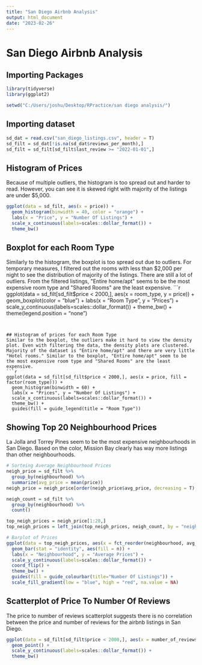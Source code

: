 ---
title: "San Diego Airbnb Analysis"
output: html_document
date: "2023-02-26"
---

# San Diego Airbnb Analysis

## Importing Packages
```{r setup}
library(tidyverse)
library(ggplot2)

setwd("C:/Users/joshu/Desktop/RPractice/san diego analysis/")
```

## Importing dataset
```{r}
sd_dat = read.csv("san_diego_listings.csv", header = T)
sd_filt = sd_dat[!is.na(sd_dat$reviews_per_month),]
sd_filt = sd_filt[sd_filt$last_review >= "2022-01-01",]
```

## Histogram of Prices
Because of multiple outliers, the histogram is too spread out and harder to read. However, you can see it is skewed right with majority of the listings are under $5,000.
```{r}
ggplot(data = sd_filt, aes(x = price)) + 
  geom_histogram(binwidth = 40, color = "orange") + 
  labs(x = "Price", y = "Number Of Listings") +
  scale_x_continuous(labels=scales::dollar_format()) +
  theme_bw()
```



## Boxplot for each Room Type
Similarly to the histogram, the boxplot is too spread out due to outliers. For temporary measures, I filtered out the rooms with less than $2,000 per night to see the distribution of majority of the listings. There are still a lot of outliers. From the filtered listings, "Entire home/apt" seems to be the most expensive room type and "Shared Rooms" are the least expensive.
```{r}
ggplot(data = sd_filt[sd_filt$price < 2000,], aes(x = room_type, y = price)) +
  geom_boxplot(color = "blue") +
  labs(x = "Room Type", y = "Prices") + 
  scale_y_continuous(labels=scales::dollar_format()) +
  theme_bw() + 
  theme(legend.position = "none")
```


## Histogram of prices for each Room Type
Similar to the boxplot, the outliers make it hard to view the density plot. Even with filtering the data, the density plots are clustered. Majority of the dataset is "Entire home/apt" and there are very little "Hotel rooms." Similar to the boxplot, "Entire home/apt" seem to be the most expensive room type and "Shared Rooms" are the least expensive.
```{r}
ggplot(data = sd_filt[sd_filt$price < 2000,], aes(x = price, fill = factor(room_type))) +
  geom_histogram(binwidth = 60) +
  labs(x = "Prices", y = "Number Of Listings") + 
  scale_x_continuous(labels=scales::dollar_format()) +
  theme_bw() + 
  guides(fill = guide_legend(title = "Room Type"))
```


## Showing Top 20 Neighbourhood Prices
La Jolla and Torrey Pines seem to be the most expensive neighbourhoods in San Diego. Based on the color, Mission Bay clearly has way more listings than other neighbourhoods.
```{r}
# Sorteing Average Neighbourhood Prices
neigh_price = sd_filt %>%
  group_by(neighbourhood) %>% 
  summarize(avg_price = mean(price))
neigh_price = neigh_price[order(neigh_price$avg_price, decreasing = T),]

neigh_count = sd_filt %>%
  group_by(neighbourhood) %>%
  count()

top_neigh_prices = neigh_price[1:20,]
top_neigh_prices = left_join(top_neigh_prices, neigh_count, by = "neighbourhood")

# Barplot of Prices
ggplot(data = top_neigh_prices, aes(x = fct_reorder(neighbourhood, avg_price), y = avg_price)) +
  geom_bar(stat = "identity", aes(fill = n)) + 
  labs(x = "Neighbourhood", y = "Average Prices") +
  scale_y_continuous(labels=scales::dollar_format()) +
  coord_flip() + 
  theme_bw() +
  guides(fill = guide_colourbar(title="Number Of Listings")) +
  scale_fill_gradient(low = "blue", high = "red", na.value = NA)

```


## Scatterplot of Price To Number Of Reviews
The price to number of reviews scatterplot suggests there is no correlation between the price and number of reviews for the airbnb listings in San Diego.
```{r}
ggplot(data = sd_filt[sd_filt$price < 2000,], aes(x = number_of_reviews, y = price)) +
  geom_point() + 
  scale_y_continuous(labels=scales::dollar_format()) + 
  theme_bw()
```

